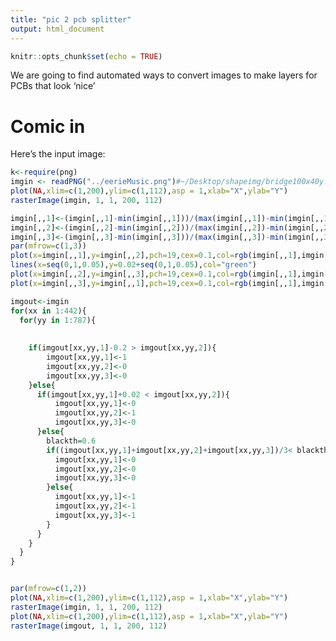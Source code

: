 ```yaml
---
title: "pic 2 pcb splitter"
output: html_document
---
```


```r
knitr::opts_chunk$set(echo = TRUE)
```

We are going to find automated ways to convert images to make layers for PCBs that look 'nice'

# Comic in

Here's the input image: 

```r
k<-require(png)
imgin <- readPNG("../eerieMusic.png")#~/Desktop/shapeimg/bridge100x40y.png")
plot(NA,xlim=c(1,200),ylim=c(1,112),asp = 1,xlab="X",ylab="Y")
rasterImage(imgin, 1, 1, 200, 112)
```
```r
imgin[,,1]<-(imgin[,,1]-min(imgin[,,1]))/(max(imgin[,,1])-min(imgin[,,1]))
imgin[,,2]<-(imgin[,,2]-min(imgin[,,2]))/(max(imgin[,,2])-min(imgin[,,2]))
imgin[,,3]<-(imgin[,,3]-min(imgin[,,3]))/(max(imgin[,,3])-min(imgin[,,3]))
par(mfrow=c(1,3))
plot(x=imgin[,,1],y=imgin[,,2],pch=19,cex=0.1,col=rgb(imgin[,,1],imgin[,,2],imgin[,,3]),xlim=c(0,1),ylim=c(0,1),xlab="red",ylab="green")
lines(x=seq(0,1,0.05),y=0.02+seq(0,1,0.05),col="green")
plot(x=imgin[,,2],y=imgin[,,3],pch=19,cex=0.1,col=rgb(imgin[,,1],imgin[,,2],imgin[,,3]),xlim=c(0,1),ylim=c(0,1),xlab="green",ylab="blue")
plot(x=imgin[,,3],y=imgin[,,1],pch=19,cex=0.1,col=rgb(imgin[,,1],imgin[,,2],imgin[,,3]),xlim=c(0,1),ylim=c(0,1),xlab="blue",ylab="red")

imgout<-imgin
for(xx in 1:442){
  for(yy in 1:787){
    
    
    if(imgout[xx,yy,1]-0.2 > imgout[xx,yy,2]){
        imgout[xx,yy,1]<-1
        imgout[xx,yy,2]<-0
        imgout[xx,yy,3]<-0
    }else{
      if(imgout[xx,yy,1]+0.02 < imgout[xx,yy,2]){
          imgout[xx,yy,1]<-0
          imgout[xx,yy,2]<-1
          imgout[xx,yy,3]<-0
      }else{
        blackth=0.6
        if((imgout[xx,yy,1]+imgout[xx,yy,2]+imgout[xx,yy,3])/3< blackth){
          imgout[xx,yy,1]<-0
          imgout[xx,yy,2]<-0
          imgout[xx,yy,3]<-0
        }else{
          imgout[xx,yy,1]<-1
          imgout[xx,yy,2]<-1
          imgout[xx,yy,3]<-1
        }
      }
    }
  }
}


par(mfrow=c(1,2))
plot(NA,xlim=c(1,200),ylim=c(1,112),asp = 1,xlab="X",ylab="Y")
rasterImage(imgin, 1, 1, 200, 112)
plot(NA,xlim=c(1,200),ylim=c(1,112),asp = 1,xlab="X",ylab="Y")
rasterImage(imgout, 1, 1, 200, 112)
```


